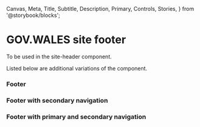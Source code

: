   Canvas,
  Meta,
  Title,
  Subtitle,
  Description,
  Primary,
  Controls,
  Stories,
} from '@storybook/blocks';


<Meta of={SiteFooterStories} />

# GOV.WALES site footer

To be used in the site-header component.

Listed below are additional variations of the component.

### Footer

<Canvas of={SiteFooterStories.Footer} />

### Footer with secondary navigation

<Canvas of={SiteFooterStories.FooterWithSecondaryNavigation} />

### Footer with primary and secondary navigation

<Canvas of={SiteFooterStories.FooterWithPrimaryAndSecondaryNavigation} />
